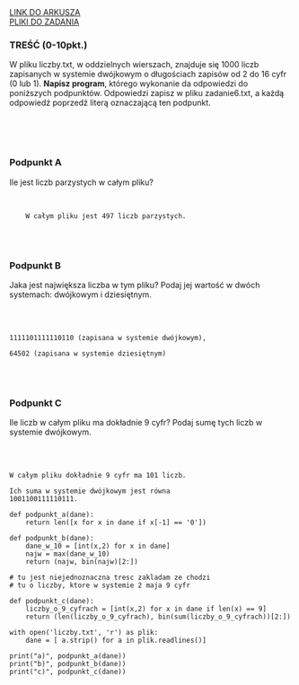 
<div className="box_link"><a className="link  link_materials" target="_blank" href="https://cke.gov.pl/images/_EGZAMIN_MATURALNY_OD_2015/Arkusze_egzaminacyjne/2011/R/inf_pr_ii.pdf">LINK DO ARKUSZA</a>
<br/>
<a className="link  link_materials" href="https://cke.gov.pl/images/_EGZAMIN_MATURALNY_OD_2015/Arkusze_egzaminacyjne/2011/Dane_PR.rar"> PLIKI DO ZADANIA</a>

<br/>
</div>

### TREŚĆ (0-10pkt.)
W pliku liczby.txt, w oddzielnych wierszach, znajduje się 1000 liczb zapisanych
w systemie dwójkowym o długościach zapisów od 2 do 16 cyfr (0 lub 1).
<b>Napisz program</b>, którego wykonanie da odpowiedzi do poniższych podpunktów.
Odpowiedzi zapisz w pliku zadanie6.txt, a każdą odpowiedź poprzedź literą
oznaczającą ten podpunkt.


<br/><br/><br/>

### Podpunkt A
Ile jest liczb parzystych w całym pliku?

<br/>
<Dropdown title="ODPOWIEDŹ">
<Code>
    W całym pliku jest 497 liczb parzystych.
</Code>
</Dropdown>

<br/><br/>

### Podpunkt B
Jaka jest największa liczba w tym pliku? Podaj jej wartość w dwóch systemach:
dwójkowym i dziesiętnym.

<br/>
<br/>

<Dropdown title="ODPOWIEDŹ">
<Code>
1111101111110110 (zapisana w systemie dwójkowym), <br/>
64502 (zapisana w systemie dziesiętnym)
</Code>
</Dropdown>

<br/><br/>

### Podpunkt C
Ile liczb w całym pliku ma dokładnie 9 cyfr? Podaj sumę tych liczb w systemie
dwójkowym. 

<br/>
<br/>
<Dropdown title="ODPOWIEDŹ">
<Code>
W całym pliku dokładnie 9 cyfr ma 101 liczb. <br/>
Ich suma w systemie dwójkowym jest równa
1001100111110111.
</Code>
</Dropdown>

<Dropdown title="PRZYKŁADOWE ROZWIĄZANIE - PYTHON">

```
def podpunkt_a(dane):
    return len([x for x in dane if x[-1] == '0'])

def podpunkt_b(dane):
    dane_w_10 = [int(x,2) for x in dane]
    najw = max(dane_w_10)
    return (najw, bin(najw)[2:])

# tu jest niejednoznaczna tresc zakladam ze chodzi 
# tu o liczby, ktore w systemie 2 maja 9 cyfr

def podpunkt_c(dane):
    liczby_o_9_cyfrach = [int(x,2) for x in dane if len(x) == 9]
    return (len(liczby_o_9_cyfrach), bin(sum(liczby_o_9_cyfrach))[2:])

with open('liczby.txt', 'r') as plik:
    dane = [ a.strip() for a in plik.readlines()]

print("a)", podpunkt_a(dane))
print("b)", podpunkt_b(dane))
print("c)", podpunkt_c(dane))
```

</Dropdown>



